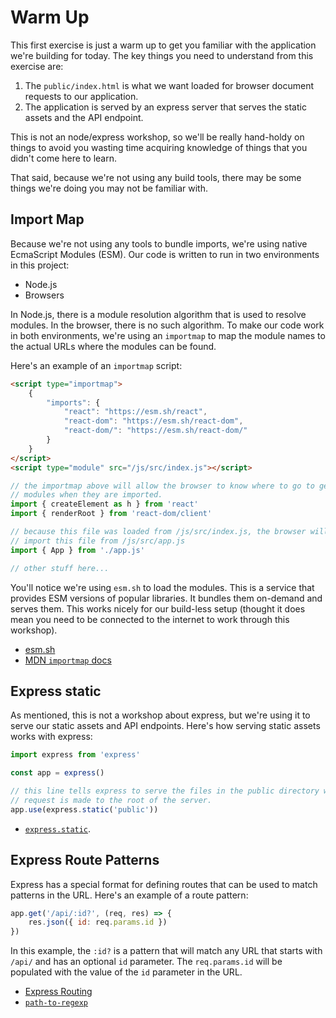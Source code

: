 # Warm Up

This first exercise is just a warm up to get you familiar with the application
we're building for today. The key things you need to understand from this
exercise are:

1. The `public/index.html` is what we want loaded for browser document requests
   to our application.
2. The application is served by an express server that serves the static assets
   and the API endpoint.

This is not an node/express workshop, so we'll be really hand-holdy on things to
avoid you wasting time acquiring knowledge of things that you didn't come here
to learn.

That said, because we're not using any build tools, there may be some things
we're doing you may not be familiar with.

## Import Map

Because we're not using any tools to bundle imports, we're using native
EcmaScript Modules (ESM). Our code is written to run in two environments in this
project:

- Node.js
- Browsers

In Node.js, there is a module resolution algorithm that is used to resolve
modules. In the browser, there is no such algorithm. To make our code work in
both environments, we're using an `importmap` to map the module names to the
actual URLs where the modules can be found.

Here's an example of an `importmap` script:

```html filename=public/index.html
<script type="importmap">
	{
		"imports": {
			"react": "https://esm.sh/react",
			"react-dom": "https://esm.sh/react-dom",
			"react-dom/": "https://esm.sh/react-dom/"
		}
	}
</script>
<script type="module" src="/js/src/index.js"></script>
```

```js filename=src/index.js
// the importmap above will allow the browser to know where to go to get the
// modules when they are imported.
import { createElement as h } from 'react'
import { renderRoot } from 'react-dom/client'

// because this file was loaded from /js/src/index.js, the browser will know to
// import this file from /js/src/app.js
import { App } from './app.js'

// other stuff here...
```

You'll notice we're using `esm.sh` to load the modules. This is a service that
provides ESM versions of popular libraries. It bundles them on-demand and
serves them. This works nicely for our build-less setup (thought it does mean
you need to be connected to the internet to work through this workshop).

- [esm.sh](https://esm.sh)
- [MDN `importmap` docs](https://developer.mozilla.org/en-US/docs/Web/HTML/Element/script/type/importmap)

## Express static

As mentioned, this is not a workshop about express, but we're using it to serve
our static assets and API endpoints. Here's how serving static assets works with
express:

```js filename=server/app.js
import express from 'express'

const app = express()

// this line tells express to serve the files in the public directory when a
// request is made to the root of the server.
app.use(express.static('public'))
```

- [`express.static`](https://expressjs.com/en/starter/static-files.html).

## Express Route Patterns

Express has a special format for defining routes that can be used to match
patterns in the URL. Here's an example of a route pattern:

```js filename=server/app.js
app.get('/api/:id?', (req, res) => {
	res.json({ id: req.params.id })
})
```

In this example, the `:id?` is a pattern that will match any URL that starts
with `/api/` and has an optional `id` parameter. The `req.params.id` will be
populated with the value of the `id` parameter in the URL.

- [Express Routing](https://expressjs.com/en/guide/routing.html)
- [`path-to-regexp`](https://www.npmjs.com/package/path-to-regexp)
